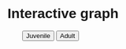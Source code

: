 # Interactive graph

<style>
  * {
    font-family: sans-serif;
  }
</style> 

<div id="plot" style="padding-left: 30px;">
</div>

<div style="padding-left: 30px;">
  <p></p>
  <button onclick="update(juvenile)">Juvenile</button>
  <button onclick="update(adult)">Adult</button>
</div>

<script src="https://cdn.jsdelivr.net/npm/d3@7"></script>
<script src="scripts/myscript.js"></script>
